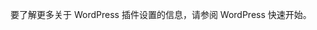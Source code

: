 
<Integration />

要了解更多关于 WordPress 插件设置的信息，请参阅 <MainSiteUrl href="/quick-starts/wordpress-plugin">WordPress 快速开始</MainSiteUrl>。
